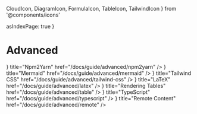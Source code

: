   CloudIcon,
  DiagramIcon,
  FormulaIcon,
  TableIcon,
  TailwindIcon
} from '@components/icons'

  asIndexPage: true
}

# Advanced

<Cards>
  <Cards.Card
    icon={<TerminalIcon />}
    title="Npm2Yarn"
    href="/docs/guide/advanced/npm2yarn"
  />
  <Cards.Card
    icon={<DiagramIcon />}
    title="Mermaid"
    href="/docs/guide/advanced/mermaid"
  />
  <Cards.Card
    icon={<TailwindIcon />}
    title="Tailwind CSS"
    href="/docs/guide/advanced/tailwind-css"
  />
  <Cards.Card
    icon={<FormulaIcon />}
    title="LaTeX"
    href="/docs/guide/advanced/latex"
  />
  <Cards.Card
    icon={<TableIcon />}
    title="Rendering Tables"
    href="/docs/guide/advanced/table"
  />
  <Cards.Card
    icon={<TypeScriptIcon />}
    title="TypeScript"
    href="/docs/guide/advanced/typescript"
  />
  <Cards.Card
    icon={<CloudIcon />}
    title="Remote Content"
    href="/docs/guide/advanced/remote"
  />
  <Cards.Card title="Playground" href="/docs/guide/advanced/playground" />
  <Cards.Card
    title="Customize Cascade Layers"
    href="/docs/guide/advanced/customize-the-cascade-layers"
  />
  <Cards.Card
    title="Twoslash Support"
    href="/docs/guide/advanced/twoslash-support"
  />
</Cards>
